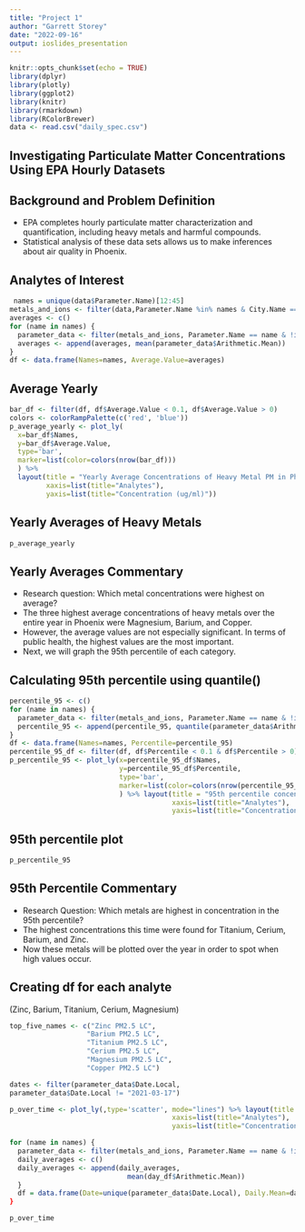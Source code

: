 ```yaml
---
title: "Project 1"
author: "Garrett Storey"
date: "2022-09-16"
output: ioslides_presentation
---
```


```r
knitr::opts_chunk$set(echo = TRUE)
library(dplyr)
library(plotly)
library(ggplot2)
library(knitr)
library(rmarkdown)
library(RColorBrewer)
data <- read.csv("daily_spec.csv")
```

## Investigating Particulate Matter Concentrations Using EPA Hourly Datasets

## Background and Problem Definition
- EPA completes hourly particulate matter characterization and quantification, including heavy metals and harmful compounds.
- Statistical analysis of these data sets allows us to make inferences about air quality in Phoenix.

## Analytes of Interest
```r
 names = unique(data$Parameter.Name)[12:45]
metals_and_ions <- filter(data,Parameter.Name %in% names & City.Name == "Phoenix")
averages <- c()
for (name in names) {
  parameter_data <- filter(metals_and_ions, Parameter.Name == name & !is.na(Parameter.Name))
  averages <- append(averages, mean(parameter_data$Arithmetic.Mean))
}
df <- data.frame(Names=names, Average.Value=averages)
```

## Average Yearly
```r
bar_df <- filter(df, df$Average.Value < 0.1, df$Average.Value > 0)
colors <- colorRampPalette(c('red', 'blue'))
p_average_yearly <- plot_ly(
  x=bar_df$Names,
  y=bar_df$Average.Value,
  type='bar',
  marker=list(color=colors(nrow(bar_df)))
  ) %>%
  layout(title = "Yearly Average Concentrations of Heavy Metal PM in Phoenix",
         xaxis=list(title="Analytes"),
         yaxis=list(title="Concentration (ug/ml)")) 
```

## Yearly Averages of Heavy Metals
```r
p_average_yearly
```

## Yearly Averages Commentary
- Research question: Which metal concentrations were highest on average?
- The three highest average concentrations of heavy metals over the entire year in Phoenix were Magnesium, Barium, and Copper. 
- However, the average values are not especially significant. In terms of public health, the highest values are the most important. 
- Next, we will graph the 95th percentile of each category.

## Calculating 95th percentile using quantile()
```r
percentile_95 <- c()
for (name in names) {
  parameter_data <- filter(metals_and_ions, Parameter.Name == name & !is.na(Parameter.Name))
  percentile_95 <- append(percentile_95, quantile(parameter_data$Arithmetic.Mean, 0.95))
}
df <- data.frame(Names=names, Percentile=percentile_95)
percentile_95_df <- filter(df, df$Percentile < 0.1 & df$Percentile > 0)
p_percentile_95 <- plot_ly(x=percentile_95_df$Names,
                           y=percentile_95_df$Percentile,
                           type='bar',
                           marker=list(color=colors(nrow(percentile_95_df)))
                           ) %>% layout(title = "95th percentile concentrations of Heavy Metal PM in Phoenix",
                                        xaxis=list(title="Analytes"),
                                        yaxis=list(title="Concentration (ug/ml)"))
```

## 95th percentile plot
```r
p_percentile_95
```
## 95th Percentile Commentary
- Research Question: Which metals are highest in concentration in the 95th percentile?
- The highest concentrations this time were found for Titanium, Cerium, Barium, and Zinc. 
- Now these metals will be plotted over the year in order to spot when high values occur.

## Creating df for each analyte
(Zinc, Barium, Titanium, Cerium, Magnesium)
```r
top_five_names <- c("Zinc PM2.5 LC",
                   "Barium PM2.5 LC",
                   "Titanium PM2.5 LC",
                   "Cerium PM2.5 LC",
                   "Magnesium PM2.5 LC",
                   "Copper PM2.5 LC")

dates <- filter(parameter_data$Date.Local,                              parameter_data$Date.Local != "2021-02-03" &
parameter_data$Date.Local != "2021-03-17")

p_over_time <- plot_ly(,type='scatter', mode="lines") %>% layout(title = "Analytes of Interest Over Time",
                                        xaxis=list(title="Analytes"),
                                        yaxis=list(title="Concentration (ug/ml)"))

for (name in names) {
  parameter_data <- filter(metals_and_ions, Parameter.Name == name & !is.na(Parameter.Name))
  daily_averages <- c()
  daily_averages <- append(daily_averages,
                             mean(day_df$Arithmetic.Mean))
  }
  df = data.frame(Date=unique(parameter_data$Date.Local), Daily.Mean=daily_averages)
}

p_over_time

```

